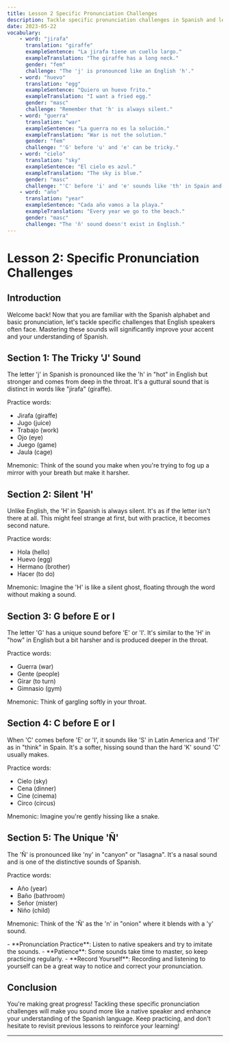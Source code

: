 ```yaml
---
title: Lesson 2 Specific Pronunciation Challenges
description: Tackle specific pronunciation challenges in Spanish and learn strategies to overcome them
date: 2023-05-22
vocabulary:
    - word: "jirafa"
      translation: "giraffe"
      exampleSentence: "La jirafa tiene un cuello largo."
      exampleTranslation: "The giraffe has a long neck."
      gender: "fem"
      challenge: "The 'j' is pronounced like an English 'h'."
    - word: "huevo"
      translation: "egg"
      exampleSentence: "Quiero un huevo frito."
      exampleTranslation: "I want a fried egg."
      gender: "masc"
      challenge: "Remember that 'h' is always silent."
    - word: "guerra"
      translation: "war"
      exampleSentence: "La guerra no es la solución."
      exampleTranslation: "War is not the solution."
      gender: "fem"
      challenge: "'G' before 'u' and 'e' can be tricky."
    - word: "cielo"
      translation: "sky"
      exampleSentence: "El cielo es azul."
      exampleTranslation: "The sky is blue."
      gender: "masc"
      challenge: "'C' before 'i' and 'e' sounds like 'th' in Spain and 's' in Latin America."
    - word: "año"
      translation: "year"
      exampleSentence: "Cada año vamos a la playa."
      exampleTranslation: "Every year we go to the beach."
      gender: "masc"
      challenge: "The 'ñ' sound doesn't exist in English."
---
```


# Lesson 2: Specific Pronunciation Challenges

## Introduction

Welcome back! Now that you are familiar with the Spanish alphabet and basic pronunciation, let's tackle specific challenges that English speakers often face. Mastering these sounds will significantly improve your accent and your understanding of Spanish.

## Section 1: The Tricky 'J' Sound

The letter 'j' in Spanish is pronounced like the 'h' in "hot" in English but stronger and comes from deep in the throat. It's a guttural sound that is distinct in words like "jirafa" (giraffe).

Practice words:

-   Jirafa (giraffe)
-   Jugo (juice)
-   Trabajo (work)
-   Ojo (eye)
-   Juego (game)
-   Jaula (cage)

Mnemonic: Think of the sound you make when you're trying to fog up a mirror with your breath but make it harsher.

<TextToSpeechPlayer mp3File={/src/assets/courses/spanish/_shared/lessons/lesson2/audio/tricky-j.mp3} />

## Section 2: Silent 'H'

Unlike English, the 'H' in Spanish is always silent. It's as if the letter isn't there at all. This might feel strange at first, but with practice, it becomes second nature.

Practice words:

-   Hola (hello)
-   Huevo (egg)
-   Hermano (brother)
-   Hacer (to do)

Mnemonic: Imagine the 'H' is like a silent ghost, floating through the word without making a sound.

<TextToSpeechPlayer mp3File={/src/assets/courses/spanish/_shared/lessons/lesson2/audio/silent-h.mp3} />

## Section 3: G before E or I

The letter 'G' has a unique sound before 'E' or 'I'. It's similar to the 'H' in "how" in English but a bit harsher and is produced deeper in the throat.

Practice words:

-   Guerra (war)
-   Gente (people)
-   Girar (to turn)
-   Gimnasio (gym)

Mnemonic: Think of gargling softly in your throat.

<TextToSpeechPlayer mp3File={/src/assets/courses/spanish/_shared/lessons/lesson2/audio/g-before-e-i.mp3} />

## Section 4: C before E or I

When 'C' comes before 'E' or 'I', it sounds like 'S' in Latin America and 'TH' as in "think" in Spain. It's a softer, hissing sound than the hard 'K' sound 'C' usually makes.

Practice words:

-   Cielo (sky)
-   Cena (dinner)
-   Cine (cinema)
-   Circo (circus)

Mnemonic: Imagine you're gently hissing like a snake.

<TextToSpeechPlayer mp3File={/src/assets/courses/spanish/_shared/lessons/lesson2/audio/c-before-e-i.mp3} />

## Section 5: The Unique 'Ñ'

The 'Ñ' is pronounced like 'ny' in "canyon" or "lasagna". It's a nasal sound and is one of the distinctive sounds of Spanish.

Practice words:

-   Año (year)
-   Baño (bathroom)
-   Señor (mister)
-   Niño (child)

Mnemonic: Think of the 'Ñ' as the 'n' in "onion" where it blends with a 'y' sound.

<TextToSpeechPlayer mp3File={/src/assets/courses/spanish/_shared/lessons/lesson2/audio/unique-n.mp3} />

<TipBox>
  - **Pronunciation Practice**: Listen to native speakers and try to imitate the sounds.
  - **Patience**: Some sounds take time to master, so keep practicing regularly. 
  - **Record Yourself**: Recording and listening to yourself can be a great way to notice and correct your pronunciation.
</TipBox>

## Conclusion

You're making great progress! Tackling these specific pronunciation challenges will make you sound more like a native speaker and enhance your understanding of the Spanish language. Keep practicing, and don't hesitate to revisit previous lessons to reinforce your learning!

---
